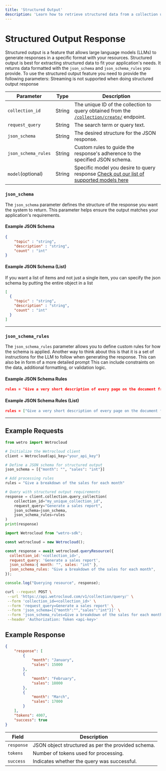 ```yaml
---
title: 'Structured Output'
description: 'Learn how to retrieve structured data from a collection using the Wetrocloud API'
---
```


# Structured Output Response
Structured output is a feature that allows large language models (LLMs) to generate responses in a specific format with your resources. Structured output is best for extracting structured data to fit your application's needs. It returns data formatted with the `json_schema` and `json_schema_rules` you provide.
To use the structured output feature you need to provide the following parameters:
<Warning>
Streaming is not supported when doing structured output response
</Warning>

| Parameter           | Type   | Description                                                                 |
|----------------------|--------|-----------------------------------------------------------------------------|
| `collection_id`      | String | The unique ID of the collection to query obtained from the [`/collection/create/`](create) endpoint.     |
| `request_query`      | String | The search term or query text.                                              |
| `json_schema`        | String | The desired structure for the JSON response.                                |
| `json_schema_rules`  | String | Custom rules to guide the response's adherence to the specified JSON schema.|
| `model`(optional)   | String | Specific model you desire to query response [Check out our list of supported models here](models)|


### `json_schema`
The `json_schema` parameter defines the structure of the response you want the system to return. This parameter helps ensure the output matches your application's requirements.

#### Example JSON Schema

```json
{
    "topic" : "string",
    "description" : "string",
    "count" : "int"
}
```

#### Example JSON Schema (List)

If you want a list of items and not just a single item, you can specify the json schema by putting the entire object in a list

```json
[
  {
    "topic" : "string",
    "description" : "string",
    "count" : "int"
  }
]
```

---

### `json_schema_rules`

The `json_schema_rules` parameter allows you to define custom rules for how the schema is applied. Another way to think about this is that it is a set of instructions for the LLM to follow when generating the response. This can also be in form of a more detailed prompt This can include constraints on the data, additional formatting, or validation logic.

#### Example JSON Schema Rules 
```json
rules = "Give a very short description of every page on the document from"
```

#### Example JSON Schema Rules (List)
```json
rules = ["Give a very short description of every page on the document from", "Make sure there are no less than 5 topics"]
```
---

## Example Requests
<CodeGroup>

```python Python
from wetro import Wetrocloud

# Initialize the Wetrocloud client
client = Wetrocloud(api_key="your_api_key")

# Define a JSON schema for structured output
json_schema = [{"month": "", "sales": "int"}]

# Add processing rules
rules = "Give a breakdown of the sales for each month"

# Query with structured output requirements
response = client.collection.query_collection(
    collection_id="my_unique_collection_id",
    request_query="Generate a sales report",
    json_schema=json_schema,
    json_schema_rules=rules
)
print(response)
```

```javascript Javascript
import Wetrocloud from "wetro-sdk";

const wetrocloud = new Wetrocloud();

const response = await wetrocloud.queryResource({
  collection_id:'<collection_id>',
  request_query: 'Generate a sales report',
  json_schema:{ month: "", sales: "int" },
  json_schema_rules: "Give a breakdown of the sales for each month",
});

console.log("Querying resource", response);
```

```bash cURL
curl --request POST \
 --url 'https://api.wetrocloud.com/v1/collection/query/' \
 --form 'collection_id=<collection_id>' \
 --form 'request_query=Generate a sales report' \
 --form 'json_schema=[{"month":"","sales":"int"}]' \
 --form 'json_schema_rules=Give a breakdown of the sales for each month' \
 --header 'Authorization: Token <api-key>'
```
</CodeGroup>

## Example Response
```json
{
    "response": [
        {
            "month": "January",
            "sales": 15000
        },
        {
            "month": "February",
            "sales": 18000
        },
        {
            "month": "March",
            "sales": 17000
        }
    ],
    "tokens": 4007,
    "success": true
}
```
| Field     | Description                                           |
|-----------|-------------------------------------------------------|
| `response` | JSON object structured as per the provided schema.   |
| `tokens`   | Number of tokens used for processing.                |
| `success`  | Indicates whether the query was successful.          |